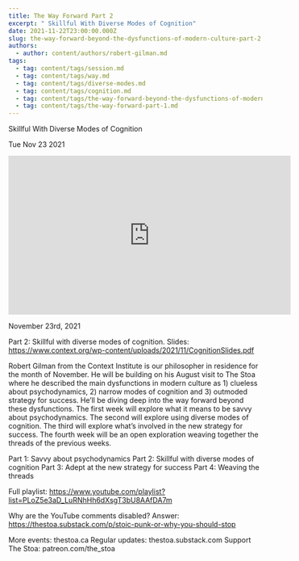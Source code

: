 ```yaml
---
title: The Way Forward Part 2
excerpt: " Skillful With Diverse Modes of Cognition"
date: 2021-11-22T23:00:00.000Z
slug: the-way-forward-beyond-the-dysfunctions-of-modern-culture-part-2
authors:
  - author: content/authors/robert-gilman.md
tags:
  - tag: content/tags/session.md
  - tag: content/tags/way.md
  - tag: content/tags/diverse-modes.md
  - tag: content/tags/cognition.md
  - tag: content/tags/the-way-forward-beyond-the-dysfunctions-of-modern-culture-part-1.md
  - tag: content/tags/the-way-forward-part-1.md
---
```




 Skillful With Diverse Modes of Cognition

Tue Nov 23 2021

<iframe width="560" height="315" src="https://www.youtube.com/embed/6xDVANf2vgE" title="The Way Forward Part 2: Skillful With Diverse Modes of Cognition w/ Robert Gilman" frameborder="0" allow="accelerometer; autoplay; clipboard-write; encrypted-media; gyroscope; picture-in-picture" allowfullscreen ></iframe>

November 23rd, 2021

Part 2: Skillful with diverse modes of cognition. 
Slides: https://www.context.org/wp-content/uploads/2021/11/CognitionSlides.pdf

Robert Gilman from the Context Institute is our philosopher in residence for the month of November. He will be building on his August visit to The Stoa where he described the main dysfunctions in modern culture as 1) clueless about psychodynamics, 2) narrow modes of cognition and 3) outmoded strategy for success. He’ll be diving deep into the way forward beyond these dysfunctions. The first week will explore what it means to be savvy about psychodynamics. The second will explore using diverse modes of cognition. The third will explore what’s involved in the new strategy for success. The fourth week will be an open exploration weaving together the threads of the previous weeks.

Part 1: Savvy about psychodynamics
Part 2: Skillful with diverse modes of cognition
Part 3: Adept at the new strategy for success
Part 4: Weaving the threads

Full playlist: https://www.youtube.com/playlist?list=PLoZ5e3aD_LuRNhHh6dXsgT3bU8AAfDA7m

Why are the YouTube comments disabled? Answer: https://thestoa.substack.com/p/stoic-punk-or-why-you-should-stop

More events: thestoa.ca
Regular updates: thestoa.substack.com
Support The Stoa: patreon.com/the_stoa


